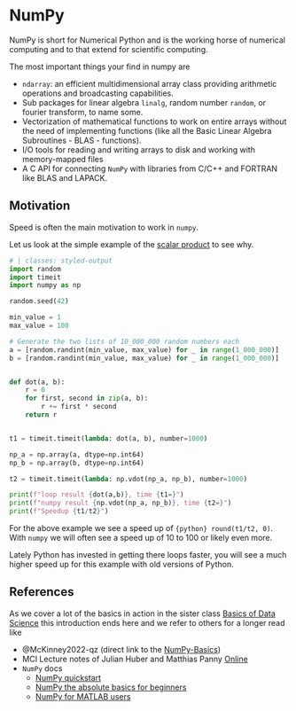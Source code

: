 # NumPy {#sec-sc-numpy}

NumPy is short for Numerical Python and is the working horse of numerical computing and to that extend for scientific computing.

The most important things your find in numpy are 

- `ndarray`: an efficient multidimensional array class providing arithmetic operations and broadcasting capabilities.
- Sub packages for linear algebra `linalg`, random number `random`, or fourier transform, to name some.
- Vectorization of mathematical functions to work on entire arrays without the need of implementing functions (like all the Basic Linear Algebra Subroutines - BLAS - functions).
- I/O tools for reading and writing arrays to disk and working with memory-mapped files
- A C API for connecting `NumPy` with libraries from C/C++ and FORTRAN like BLAS and LAPACK.


## Motivation

Speed is often the main motivation to work in `numpy`.

Let us look at the simple example of the [scalar product](https://kandolfp.github.io/MECH-M-DUAL-1-DBM/basics/linearalgebra.html#def-dotproduct) to see why.

```python
# | classes: styled-output
import random
import timeit
import numpy as np

random.seed(42)

min_value = 1
max_value = 100

# Generate the two lists of 10_000_000 random numbers each
a = [random.randint(min_value, max_value) for _ in range(1_000_000)]
b = [random.randint(min_value, max_value) for _ in range(1_000_000)]


def dot(a, b):
    r = 0
    for first, second in zip(a, b):
        r += first * second
    return r


t1 = timeit.timeit(lambda: dot(a, b), number=1000)

np_a = np.array(a, dtype=np.int64)
np_b = np.array(b, dtype=np.int64)

t2 = timeit.timeit(lambda: np.vdot(np_a, np_b), number=1000)

print(f"loop result {dot(a,b)}, time {t1=}")
print(f"numpy result {np.vdot(np_a, np_b)}, time {t2=}")
print(f"Speedup {t1/t2}")
```

For the above example we see a speed up of `{python} round(t1/t2, 0)`.
With `numpy` we will often see a speed up of 10 to 100 or likely even more. 

::: {.callout-note}
Lately Python has invested in getting there loops faster, you will see a much higher speed up for this example with old versions of Python.
:::

## References

As we cover a lot of the basics in action in the sister class [Basics of Data Science](https://kandolfp.github.io/MECH-M-DUAL-1-DBM/) this introduction ends here and we refer to others for a longer read like

- @McKinney2022-qz (direct link to the [NumPy-Basics](https://wesmckinney.com/book/numpy-basics))
- MCI Lecture notes of Julian Huber and Matthias Panny [Online](https://mrp123.github.io/MCI-MECH-B-3-SWD-SWD-ILV)
- `NumPy` docs
    - [NumPy quickstart](https://numpy.org/doc/stable/user/quickstart.html)
    - [NumPy the absolute basics for beginners](https://numpy.org/doc/stable/user/absolute_beginners.html)
    - [NumPy for MATLAB users](https://numpy.org/doc/stable/user/numpy-for-matlab-users.html)